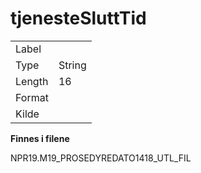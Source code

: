
# tjenesteSluttTid {-}

| | |
|----|----|
| Label    |  |
| Type     | String |
| Length   | 16    |
| Format   |  |
| Kilde    |   |

**Finnes i filene**

NPR19.M19_PROSEDYREDATO1418_UTL_FIL

